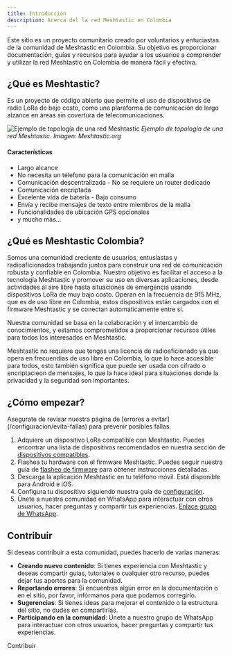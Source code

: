 ```yaml
---
title: Introducción
description: Acerca del la red Meshtastic en Colombia
---
```



Este sitio es un proyecto comunitario creado por voluntarios y entuciastas de la comunidad de Meshtastic en Colombia. Su objetivo es proporcionar documentación, guías y recursos para ayudar a los usuarios a comprender y utilizar la red Meshtastic en Colombia de manera fácil y efectiva.

## ¿Qué es Meshtastic?

Es un proyecto de código abierto que permite el uso de dispositivos de radio LoRa de bajo costo, como una plaraforma de comunicación de largo alzance en áreas sin covertura de telecomunicaciones.

![Ejemplo de topología de una red Meshtastic](../../../assets/images/lora-topology.webp)
_Ejemplo de topología de una red Meshtastic. Imagen: Meshtastic.org_

#### Características

- Largo alcance
- No necesita un télefono para la comunicación en malla
- Comunicación descentralizada - No se requiere un router dedicado
- Comunicación encriptada
- Excelente vida de batería - Bajo consumo
- Envía y recibe mensajes de texto entre miembros de la malla
- Funcionalidades de ubicación GPS opcionales
- y mucho más...

## ¿Qué es Meshtastic Colombia?

Somos una comunidad creciente de usuarios, entusiastas y radioaficionados trabajando juntos para construir una red de comunicación robusta y confiable en Colombia. Nuestro objetivo es facilitar el acceso a la tecnología Meshtastic y promover su uso en diversas aplicaciones, desde actividades al aire libre hasta situaciones de emergencia usando dispositivos LoRa de muy bajo costo. Operan en la frecuencia de 915 MHz, que es de uso libre en Colombia, estos dispositivos están cargados con el firmware Meshtastic y se conectan automáticamente entre sí.

Nuestra comunidad se basa en la colaboración y el intercambio de conocimientos, y estamos comprometidos a proporcionar recursos útiles para todos los interesados en Meshtastic.

Meshtastic no requiere que tengas una licencia de radioaficionado ya que opera en frecuendias de uso libre en Colombia, lo que lo hace accesible para todos, esto también significa que puede ser usada con cifrado o encriptacieon de mensajes, lo que la hace ideal para situaciones donde la privacidad y la seguridad son importantes.

## ¿Cómo empezar?

<Aside title="En construcción..." type="caution">Asegurate de revisar nuestra página de [errores a evitar](/configuracion/evita-fallas) para prevenir posibles fallas.</Aside>

1. Adquiere un dispositivo LoRa compatible con Meshtastic. Puedes encontrar una lista de dispositivos recomendados en nuestra sección de [dispositivos compatibles](/guias/dispositivos-compatibles/).
2. Flashea tu hardware con el firmware Meshtastic. Puedes seguir nuestra guía de [flasheo de firmware](/guias/flasheo-firmware/) para obtener instrucciones detalladas.
3. Descarga la aplicación Meshtastic en tu teléfono móvil. Está disponible para Android e iOS.
4. Configura tu dispositivo siguiendo nuestra guía de [configuración](/configuracion/ajustes-recomendados/).
5. Únete a nuestra comunidad en WhatsApp para interactuar con otros usuarios, hacer preguntas y compartir tus experiencias. [Enlace grupo de WhatsApp](https://chat.whatsapp.com/Bkw5MiV8RqVL6GRutNyZNS?mode=ac_c).

## Contribuir

Si deseas contribuir a esta comunidad, puedes hacerlo de varias maneras:

- **Creando nuevo contenido**: Si tienes experiencia con Meshtastic y deseas compartir guías, tutoriales o cualquier otro recurso, puedes dejar tus aportes para la comunidad.
- **Reportando errores**: Si encuentras algún error en la documentación o en el sitio, por favor, infórmanos para que podamos corregirlo.
- **Sugerencias**: Si tienes ideas para mejorar el contenido o la estructura del sitio, no dudes en compartirlas.
- **Participando en la comunidad**: Únete a nuestro grupo de WhatsApp para interactuar con otros usuarios, hacer preguntas y compartir tus experiencias.

<LinkButton href="/comunidad/contribuir/">
  Contribuir
</LinkButton>